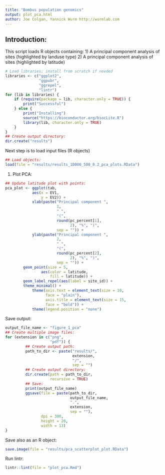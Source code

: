 ```yaml
---
title: "Bombus population genomics"
output: plot_pca.html
author: Joe Colgan, Yannick Wurm http://wurmlab.com
---
```


## Introduction:
This script loads R objects containing:
1) A principal component analysis of sites (highlighted by landuse type)
2) A principal component analysis of sites (highlighted by latitude)

```r
# Load libraries; install from scratch if needed
libraries <- c("ggplot2",
               "ggpubr",
               "ggrepel",
               "lintr")
for (lib in libraries) {
    if (require(package = lib, character.only = TRUE)) {
        print("Successful")
    } else {
        print("Installing")
        source("https://bioconductor.org/biocLite.R")
        library(lib, character.only = TRUE)
    }
}
## Create output directory:
dir.create("results")
```
Next step is to load input files (R objects)

```r
## Load objects:
load(file = "results/results_10000_500_0.2_pca_plots.RData")
```

1. Plot PCA:

```r
## Update latitude plot with points:
pca_plot <- ggplot(tab,
            aes(x = EV1,
                y = EV2)) +
            xlab(paste("Principal component ",
                       1,
                       " ",
                       "(",
                       round(pc_percent[1],
                             2), "%", ")",
                       sep = "")) +
            ylab(paste("Principal component ",
                       2,
                       " ",
                       "(",
                       round(pc_percent[2],
                             2), "%", ")",
                       sep = "")) +
        geom_point(size = 5,
                aes(color = latitude,
                    fill = latitude)) +
        geom_label_repel(aes(label = site_id)) +
        theme_minimal() +
            theme(axis.text = element_text(size = 10,
                  face = "plain"),
                  axis.title = element_text(size = 15,
                  face = "bold")) +
            theme(legend.position = "none")
```

Save output:

```r
output_file_name <- "figure_1_pca"
## Create multiple image files:
for (extension in c("png",
                    "pdf")) {
         ## Create output path:
         path_to_dir <- paste("results/",
                              extension,
                              "/",
                              sep = "")
         ## Create output directory:
         dir.create(path = path_to_dir,
                    recursive = TRUE)
         ## Save:
         print(output_file_name)
         ggsave(file = paste(path_to_dir,
                             output_file_name,
                             ".",
                             extension,
                             sep = ""),
                dpi = 300,
                height = 20,
                width = 13)
}
```

Save also as an R object:

```r
save.image(file = "results/pca_scatterplot_plot.RData")
```

Run lintr:

```r
lintr::lint(file = "plot_pca.Rmd")
```
